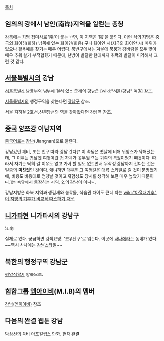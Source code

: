 {{{+1 江南 }}}

[[목차]]

== 임의의 강에서 남안(南岸)지역을 일컫는 총칭 ==
[[강북]]에는 지명 접미사로 '陽'이 붙는 반면, 이 지역은 '陰'을 붙인다. 이런 식의 지명은 중국의 화이허(회하) 남쪽에 있는 화이인(회음) 구나 화이인 시(지금의 화이안 시) 따위가 있으나 활용예를 찾기는 매우 어렵다. 북반구에서는 겨울에 북풍과 강바람을 모두 맞아 매우 추워 살기 부적합했기 때문에, 난방이 발달한 현대까지 취락의 발달이 미약해서 그런 것 같다.

== [[서울특별시]]의 강남 == 
[[서울특별시]] 남동부와 남부에 걸쳐 있는 문제의 강남은 [wiki:"서울/강남" 여길] 참조.

[[서울특별시]]의 행정구역을 찾는다면 [[강남구]] 참조.

[[서울 지하철 2호선]],[[신분당선]]의 역을 찾아왔다면 [[강남역]] 참조.

== [[중국]] [[양쯔강]] 이남지역 ==
[[중국어]]로는 [[장난]](Jiangnan)으로 불린다.

강남갔던 제비, 또는 친구 따라 강남 간다[* 이 속담은 옛날에 비해 뉘앙스가 약해졌는데, 그 이유는 옛날엔 여행이란 것 자체가 공무원 또는 귀족의 특권이었기 때문이다. 따라서 자기는 딱히 갈 이유도 없고 가서 할 일도 없으면서 무작정 강남까지 간다는 것은 일종의 '''미친짓'''인 것이다. 왜냐하면 대부분 그 여행길은 [[대륙]] 스케일로 길 것이 분명했기에, 비용도 비용대로 엄청날 것이고 위험성도 당시를 생각해 보면 매우 높았기 때문이다.]는 속담에서 등장하는 지역. 2.의 강남이 아니다.

강남지방은 화북 지역과 생김새와 농작물, 식습관 차이도 큰데 이는 [[wiki:"아열대기후" 이 지방의 기후가 비교적 따스하기 때문]].

== [[니가타]]현 니가타시의 강남구 ==
江南

실제로 있다. 궁금하면 검색요망. '코우난구'로 읽는다. 이곳에 [[사나에]]라는 동네가 있다. ~~역시 사나에는 [[강남스타일]]~~

== 북한의 행정구역 강남군 ==
[[평양직할시]] 항목으로.

== 힙합그룹 [[엠아이비]](M.I.B)의 멤버 ==
[[강남(엠아이비)]] 참조

== 다음의 완결 웹툰 강남 ==
[[박상선]]의 좀비 아포칼립스 만화. 현재 완결 
